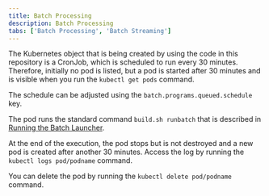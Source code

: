 ```yaml
---
title: Batch Processing
description: Batch Processing
tabs: ['Batch Processing', 'Batch Streaming']
---
```


The Kubernetes object that is being created by using the code in this repository is a CronJob, which is scheduled to run every 30 minutes.
Therefore, initially no pod is listed, but a pod is started after 30 minutes and is visible when you run the `kubectl get pods` command.

<InlineNotification>

The schedule can be adjusted using the `batch.programs.queued.schedule` key.

</InlineNotification>

The pod runs the standard command `build.sh runbatch` that is described in [Running the Batch Launcher](https://www.ibm.com/support/knowledgecenter/SS8S5A_7.0.10/com.ibm.curam.content.doc/Operations/c_COPSGUIDE_Processes2RunningBatchLauncher1.html).

At the end of the execution, the pod stops but is not destroyed and a new pod is created after another 30 minutes. Access the log by running the `kubectl logs pod/podname` command.

You can delete the pod by running the `kubectl delete pod/podname` command.
